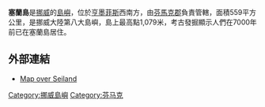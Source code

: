 {{Unreferenced|time=2020-03-09T02:11:37+00:00}}
{{他用|subject=挪威岛屿|other=印尼岛屿|斯兰岛}}
{{Infobox islands
|name             = 塞蘭島
|image name       =
|image caption    =
|locator map      =
|native name      = Sievju
|native name link = 
|location         = [[北挪威|北挪威]]
|coordinates      = {{coord|70|24|N|23|18|E|region:NO_type:isle|display=inline,title}}
|archipelago      =
|total islands    =
|major islands    =
|area_km2         = 559
|highest mount    = 
|elevation_m      = 1079
|country          = {{NOR}}
|country admin divisions title     = 郡
|country admin divisions           = [[芬馬克郡|芬馬克郡]]
|country largest city              =
|country largest city population   =
|country 1                         =
|country 1 admin divisions title   =
|country 1 admin divisions         =
|country 1 largest city            =
|country 1 largest city population =
|country 2                         =
|country 2 admin divisions title   =
|country 2 admin divisions         =
|country 2 largest city            =
|country 2 largest city population =
|population       =
|population as of =
| density_km2 =
|ethnic groups    =
}}

'''塞蘭島'''是[[挪威|挪威]]的[[島嶼|島嶼]]，位於[[亨墨菲斯|亨墨菲斯]]西南方，由[[芬馬克郡|芬馬克郡]]負責管轄，面積559平方公里，是挪威大陸第八大島嶼，島上最高點1,079米，考古發掘顯示人們在7000年前已在塞蘭島居住。

== 外部連結 ==
* [https://web.archive.org/web/20070930055357/http://www.dirnat.no/multimedia.ap?id=34900 Map over Seiland]

{{Norway-stub}}
[[Category:挪威島嶼|Category:挪威島嶼]]
[[Category:芬马克|Category:芬马克]]